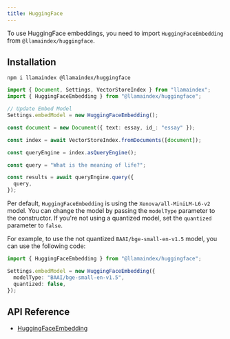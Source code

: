 ```yaml
---
title: HuggingFace
---
```


To use HuggingFace embeddings, you need to import `HuggingFaceEmbedding` from `@llamaindex/huggingface`.

## Installation

```package-install
npm i llamaindex @llamaindex/huggingface
```

```ts
import { Document, Settings, VectorStoreIndex } from "llamaindex";
import { HuggingFaceEmbedding } from "@llamaindex/huggingface";

// Update Embed Model
Settings.embedModel = new HuggingFaceEmbedding();

const document = new Document({ text: essay, id_: "essay" });

const index = await VectorStoreIndex.fromDocuments([document]);

const queryEngine = index.asQueryEngine();

const query = "What is the meaning of life?";

const results = await queryEngine.query({
  query,
});
```

Per default, `HuggingFaceEmbedding` is using the `Xenova/all-MiniLM-L6-v2` model. You can change the model by passing the `modelType` parameter to the constructor.
If you're not using a quantized model, set the `quantized` parameter to `false`.

For example, to use the not quantized `BAAI/bge-small-en-v1.5` model, you can use the following code:

```ts
import { HuggingFaceEmbedding } from "@llamaindex/huggingface";

Settings.embedModel = new HuggingFaceEmbedding({
  modelType: "BAAI/bge-small-en-v1.5",
  quantized: false,
});
```

## API Reference

- [HuggingFaceEmbedding](/docs/api/classes/HuggingFaceEmbedding)

